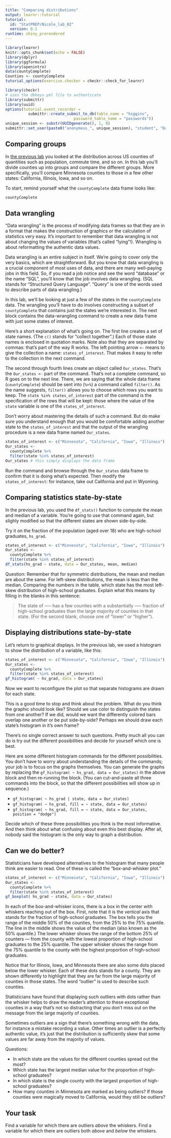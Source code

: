 ```yaml
---
title: "Comparing distributions"
output: learnr::tutorial
tutorial:
  id: "StatPREP/Nicole_lab_02"
  version: 0.1
runtime: shiny_prerendered
---
```


```r
library(learnr)
knitr::opts_chunk$set(echo = FALSE)
library(dplyr)
library(ggformula)
library(openintro)
data(countyComplete)
Counties <- countyComplete
tutorial_options(exercise.checker = checkr::check_for_learnr)
```


```r
library(checkr)
# uses the dbkeys.yml file to authenticate
library(submittr)
library(uuid)
options(tutorial.event_recorder =
          submittr::create_submit_to_db(table_name = "higgins",
                              password_table_name = "passwords"))
unique_session <- substr(UUIDgenerate(), 1, 8)
submittr::set_user(paste0("anonymous_", unique_session), "student", "Danny")
```

## Comparing groups

In [the previous lab](https://dtkaplan.shinyapps.io/nicole_lab_01/) you looked at the distribution across US counties of quantities such as population, commute time, and so on. In this lab you'll divide counties up into groups and compare the different groups. More specifically, you'll compare Minnesota counties to those in a few other states: California, Illinois, Iowa, and so on.

To start, remind yourself what the `countyComplete` data frame looks like:

```r
countyComplete
```

## Data wrangling

"Data wrangling" is the process of modifying data frames so that they are in a format that makes the construction of graphics or the calculation of statistics very easy. It's important to remember that data wrangling is not about changing the values of variables (that's called "lying"!). Wrangling is about reformatting the authentic data values.

Data wrangling is an entire subject in itself. We're going to cover only the very basics, which are straightforward. But you know that data wrangling is a crucial component of most uses of data, and there are many well-paying jobs in this field. So, if you read a job notice and see the word "database" or the name "SQL", you'll know that the job involves data wrangling. (SQL stands for "Structured Query Language". "Query" is one of the words used to describe parts of data wrangling.)

In this lab, we'll be looking at just a few of the states in the `countyComplete` data. The wrangling you'll have to do involves constructing a subset of `countyComplete` that contains just the states we're interested in.  The next block contains the data-wrangling command to create a new data frame with just some states of interest.

Here's a short explanation of what's going on. The first line creates a set of state names. (The `c()` stands for "collect together".) Each of those state names is enclosed in quotation marks. Note also that they are separated by commas: that's part of the way R works. The left pointing arrow `<-` means to give the collection a name: `states_of_interest`. That makes it easy to refer to the collection in the next command.

The second through fourth lines create an object called `Our_states`. That's the `Our_states <-` part of the command. That's not a complete command, so R goes on to the next line. There, we are saying that the whole data frame (`countyComplete`) should be sent into (`%>%`) a command called `filter()`. As the name suggests, `filter()` allows you to choose which rows you want to keep. The `state %in% states_of_interest` part of the command is the specification of the rows that will be kept: those where the value of the `state` variable is one of the `states_of_interest`.

Don't worry about mastering the details of such a command. But do make sure you understand enough that you would be comfortable adding another state to the `states_of_interest` and that the output of the wrangling procedure is a new data frame named `Our_states`.

```r
states_of_interest <- c("Minnesota", "California", "Iowa", "Illinois")
Our_states <- 
  countyComplete %>%
  filter(state %in% states_of_interest)
Our_states # this simply displays the data frame
```

Run the command and browse through the `Our_states` data frame to confirm that it is doing what's expected. Then modify the `states_of_interest`: for instance, take out California and put in Wyoming.

## Comparing statistics state-by-state

In the previous lab, you used the `df_stats()` function to compute the mean and median of a variable. You're going to use that command again, but slighly modified so that the different states are shown side-by-side.

Try it on the fraction of the population (aged over 18) who are high-school graduates, `hs_grad`. 

```r
states_of_interest <- c("Minnesota", "California", "Iowa", "Illinois")
Our_states <- 
  countyComplete %>%
  filter(state %in% states_of_interest)
df_stats(hs_grad ~ state, data = Our_states, mean, median)
```

Question: Remember that for symmetric distributions, the mean and median are about the same. For left-skew distributions, the mean is less than the median. Comparing the numbers in the table, which state has the most left-skew distribution of high-school graduates. Explain what this means by filling in the blanks in this sentence:

> The state of ----- has a few counties with a substantially  ----- fraction of high-school graduates than the large majority of counties in that state. (For the second blank, choose one of "lower" or "higher").

## Displaying distributions state-by-state

Let's return to graphical displays. In the previous lab, we used a histogram to show the distribution of a variable, like this:

```r
states_of_interest <- c("Minnesota", "California", "Iowa", "Illinois")
Our_states <- 
  countyComplete %>%
  filter(state %in% states_of_interest)
gf_histogram( ~ hs_grad, data = Our_states)
```

Now we want to reconfigure the plot so that separate histograms are drawn for each state.

This is a good time to stop and think about the problem. What do you think the graphic should look like? Should we use color to distinguish the states from one another? If we did, would we want the differently colored bars overlap one another or be put side-by-side? Perhaps we should draw each state's histogram in it's own frame?

There's no single correct answer to such questions. Pretty much all you can do is try out the different possibilities and decide for yourself which one is best. 

Here are some different histogram commands for the different possibilities. You don't have to worry about understanding the details of the commands; your job is to focus on the graphs themselves. You can generate the graphs by replacing the `gf_histogram( ~ hs_grad, data = Our_states)` in the above block and then re-running the block. (You can cut-and-paste all three commands into the block, so that the different possibilities will show up in sequence.)

* `gf_histogram( ~ hs_grad | state, data = Our_states)`
* `gf_histogram( ~ hs_grad, fill = ~ state, data = Our_states)`
* `gf_histogram( ~ hs_grad, fill = ~ state, data = Our_states, position = "dodge")`

Decide which of these three possibilities you think is the most informative. And then think about what confusing about even this best display. After all, nobody said the histogram is the only way to graph a distribution.

## Can we do better?

Statisticians have developed alternatives to the histogram that many people think are easier to read. One of these is called the "box-and-whisker plot."

```r
states_of_interest <- c("Minnesota", "California", "Iowa", "Illinois")
Our_states <- 
  countyComplete %>%
  filter(state %in% states_of_interest)
gf_boxplot( hs_grad ~ state, data = Our_states)
```

In each of the box-and-whisker icons, there is a box in the center with whiskers reaching out of the box. First, note that it is the *vertical* axis that stands for the fraction of high-school graduates. The box tells you the range of the middle 50% of the counties, from the 25% to the 75% quantile. The line in the middle shows the value of the median (also known as the 50% quantile.) The lower whisker shows the range of the bottom 25% of counters --- from the county with the lowest proportion of high-school graduates to the 25% quantile. The upper whisker shows the range from the 75% quantile to the county with the highest proportion of high-school graduates.

Notice that for Illinois, Iowa, and Minnesota there are also some dots placed below the lower whisker. Each of these dots stands for a county. They are shown differently to highlight that they are far from the large majority of counties in those states. The word "outlier" is used to describe such counties.

Statisticians have found that displaying such outliers with dots rather than the whisker helps to draw the reader's attention to these exceptional counties in a way that's not so distracting that you don't miss out on the message from the large majority of counties.

Sometimes outliers are a sign that there's something wrong with the data, for instance a mistake recording a value. Other times an outlier is a perfectly authentic value, it's just that the distribution is sufficiently skew that some values are far away from the majority of values. 

Questions:

* In which state are the values for the different counties spread out the most?
* Which state has the largest median value for the proportion of high-school graduates?
* In which state is the single county with the largest proportion of high-school graduates?
* How many counties in Minnesota are marked as being outliers? If those counties were magically moved to California, would they still be outliers?


## Your task

Find a variable for which there are outliers *above* the whiskers. Find a variable for which there are outliers both *above* and *below* the whiskers.





